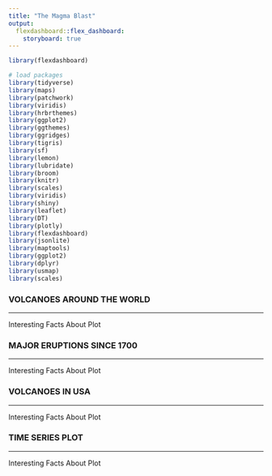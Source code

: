 ```yaml
---
title: "The Magma Blast"
output: 
  flexdashboard::flex_dashboard:
    storyboard: true
---
```

```r
library(flexdashboard)
```

```r
# load packages
library(tidyverse)
library(maps)
library(patchwork)
library(viridis)
library(hrbrthemes)
library(ggplot2)
library(ggthemes)
library(ggridges)
library(tigris)
library(sf)
library(lemon)
library(lubridate)
library(broom)
library(knitr)
library(scales)
library(viridis)
library(shiny)
library(leaflet)
library(DT)
library(plotly)
library(flexdashboard)
library(jsonlite)
library(maptools)
library(ggplot2)
library(dplyr)
library(usmap)
library(scales)
```
 

### VOLCANOES AROUND THE WORLD


---

Interesting Facts About Plot


### MAJOR ERUPTIONS SINCE 1700





---

Interesting Facts About Plot


### VOLCANOES IN USA



---

Interesting Facts About Plot


### TIME SERIES PLOT



---


Interesting Facts About Plot